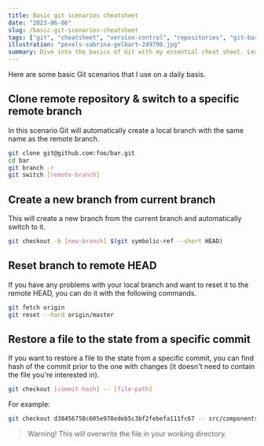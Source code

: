 ```yaml
---
title: Basic git scenarios cheatsheet
date: "2023-06-06"
slug: /basic-git-scenarios-cheatsheet
tags: ["git", "cheatsheet", "version-control", "repositories", "git-basics"]
illustration: "pexels-sabrina-gelbart-249798.jpg"
summary: Dive into the basics of Git with my essential cheat sheet. Learn simple commits, branching, merging, and more. Navigate your repositories with ease!"
---
```


Here are some basic Git scenarios that I use on a daily basis.

## Clone remote repository & switch to a specific remote branch

In this scenario Git will automatically create a local branch with the same name as the remote branch.

```bash
git clone git@github.com:foo/bar.git
cd bar
git branch -r
git switch [remote-branch]
```

## Create a new branch from current branch

This will create a new branch from the current branch and automatically switch to it.

```bash
git checkout -b [new-branch] $(git symbolic-ref --short HEAD)
```

## Reset branch to remote HEAD

If you have any problems with your local branch and want to reset it to the remote HEAD, you can do it with the following commands.

```bash
git fetch origin
git reset --hard origin/master
```

## Restore a file to the state from a specific commit

If you want to restore a file to the state from a specific commit, you can find hash of the commit prior to the one with changes (it doesn't need to contain the file you're interested in).

```bash
git checkout [commit-hash] -- [file-path]
```

For example:

```bash
git checkout d38456758c605e978edeb5c3bf2febefa111fc67 -- src/components/modules/Form.tsxgit checkout d38456758c605e978edeb5c3bf2febefa111fc67 -- src/components/modules/Form.tsx
```

> Warning! This will overwrite the file in your working directory.
